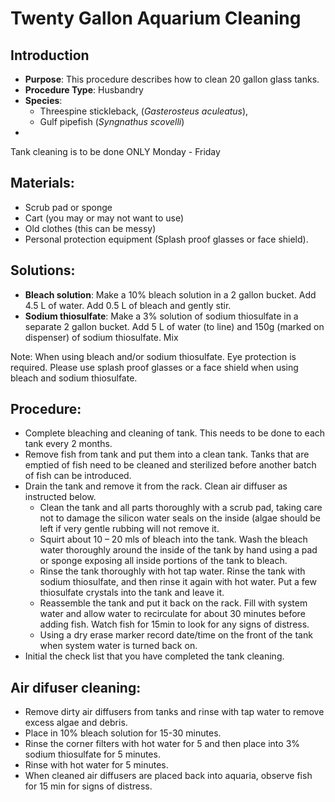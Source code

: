 # Twenty Gallon Aquarium Cleaning {#sec-husb-20gallon}

## Introduction

-   **Purpose**: This procedure describes how to clean 20 gallon glass tanks.
-   **Procedure Type**: Husbandry
-   **Species**:
    -   Threespine stickleback, (*Gasterosteus aculeatus*),
    -   Gulf pipefish (*Syngnathus scovelli*)
- 

::: {.callout-warning title="Schedule for Cleaning"}
Tank cleaning is to be done ONLY Monday - Friday
:::

## Materials:

-   Scrub pad or sponge
-   Cart (you may or may not want to use)
-   Old clothes (this can be messy)
-   Personal protection equipment (Splash proof glasses or face shield).

## Solutions:

-   **Bleach solution**: Make a 10% bleach solution in a 2 gallon bucket. Add 4.5 L of water. Add 0.5 L of bleach and gently stir.
-   **Sodium thiosulfate**: Make a 3% solution of sodium thiosulfate in a separate 2 gallon bucket. Add 5 L of water (to line) and 150g (marked on dispenser) of sodium thiosulfate. Mix

Note: When using bleach and/or sodium thiosulfate. Eye protection is required. Please use splash proof glasses or a face shield when using bleach and sodium thiosulfate.

## Procedure:

-   Complete bleaching and cleaning of tank. This needs to be done to each tank every 2 months.
-   Remove fish from tank and put them into a clean tank. Tanks that are emptied of fish need to be cleaned and sterilized before another batch of fish can be introduced.
-   Drain the tank and remove it from the rack. Clean air diffuser as instructed below.
    -   Clean the tank and all parts thoroughly with a scrub pad, taking care not to damage the silicon water seals on the inside (algae should be left if very gentle rubbing will not remove it.
    -   Squirt about 10 -- 20 mls of bleach into the tank. Wash the bleach water thoroughly around the inside of the tank by hand using a pad or sponge exposing all inside portions of the tank to bleach.
    -   Rinse the tank thoroughly with hot tap water. Rinse the tank with sodium thiosulfate, and then rinse it again with hot water. Put a few thiosulfate crystals into the tank and leave it.
    -   Reassemble the tank and put it back on the rack. Fill with system water and allow water to recirculate for about 30 minutes before adding fish. Watch fish for 15min to look for any signs of distress.
    -   Using a dry erase marker record date/time on the front of the tank when system water is turned back on.
-   Initial the check list that you have completed the tank cleaning.

## Air difuser cleaning:

-   Remove dirty air diffusers from tanks and rinse with tap water to remove excess algae and debris.
-   Place in 10% bleach solution for 15-30 minutes.
-   Rinse the corner filters with hot water for 5 and then place into 3% sodium thiosulfate for 5 minutes.
-   Rinse with hot water for 5 minutes.
-   When cleaned air diffusers are placed back into aquaria, observe fish for 15 min for signs of distress.
